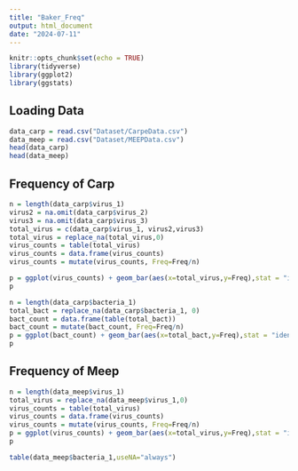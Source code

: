 ```yaml
---
title: "Baker_Freq"
output: html_document
date: "2024-07-11"
---
```


```r
knitr::opts_chunk$set(echo = TRUE)
library(tidyverse)
library(ggplot2)
library(ggstats)
```

## Loading Data

```r
data_carp = read.csv("Dataset/CarpeData.csv")
data_meep = read.csv("Dataset/MEEPData.csv")
head(data_carp)
head(data_meep)
```
## Frequency of Carp
```r
n = length(data_carp$virus_1)
virus2 = na.omit(data_carp$virus_2)
virus3 = na.omit(data_carp$virus_3)
total_virus = c(data_carp$virus_1, virus2,virus3)
total_virus = replace_na(total_virus,0)
virus_counts = table(total_virus)
virus_counts = data.frame(virus_counts)
virus_counts = mutate(virus_counts, Freq=Freq/n)

p = ggplot(virus_counts) + geom_bar(aes(x=total_virus,y=Freq),stat = "identity") + xlab(" Virus Pathogen ID") + ylab("Percentage") + ggtitle("Percentage of Virus Pathogens in Cases")
p
```

```r
n = length(data_carp$bacteria_1)
total_bact = replace_na(data_carp$bacteria_1, 0)
bact_count = data.frame(table(total_bact))
bact_count = mutate(bact_count, Freq=Freq/n)
p = ggplot(bact_count) + geom_bar(aes(x=total_bact,y=Freq),stat = "identity") + xlab("Bacteria Pathogen ID") + ylab("Percentage") + ggtitle("Percentage of Bacteria Pathogens in Cases")
p
```
## Frequency of Meep
```r
n = length(data_meep$virus_1)
total_virus = replace_na(data_meep$virus_1,0)
virus_counts = table(total_virus)
virus_counts = data.frame(virus_counts)
virus_counts = mutate(virus_counts, Freq=Freq/n)
p = ggplot(virus_counts) + geom_bar(aes(x=total_virus,y=Freq),stat = "identity") + xlab(" Virus Pathogen ID") + ylab("Percentage") + ggtitle("Percentage of Virus Pathogens in Controls")
p
```

```r
table(data_meep$bacteria_1,useNA="always")
```